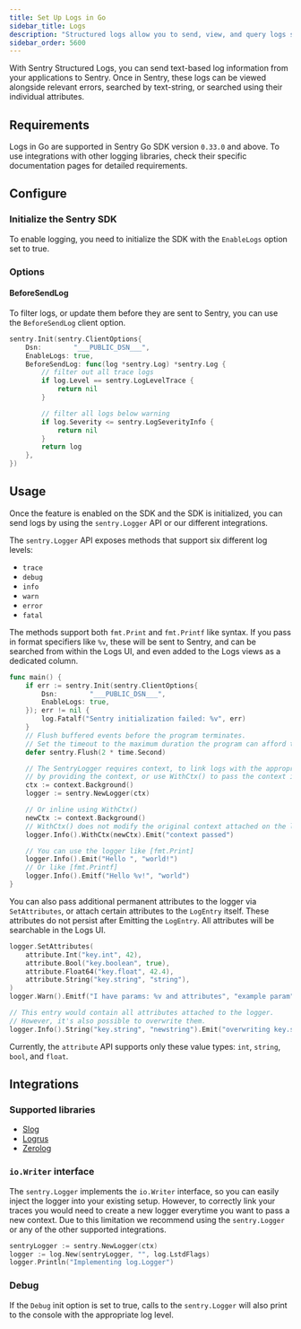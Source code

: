 ```yaml
---
title: Set Up Logs in Go
sidebar_title: Logs
description: "Structured logs allow you to send, view, and query logs sent from your applications within Sentry."
sidebar_order: 5600
---
```


<Include name="feature-stage-beta-logs.mdx" />

With Sentry Structured Logs, you can send text-based log information from your applications to Sentry. Once in Sentry, these logs can be viewed alongside relevant errors, searched by text-string, or searched using their individual attributes.

## Requirements

Logs in Go are supported in Sentry Go SDK version `0.33.0` and above. To use integrations with other logging libraries, check their specific documentation pages for detailed requirements.

## Configure

### Initialize the Sentry SDK

To enable logging, you need to initialize the SDK with the `EnableLogs` option set to true.

<PlatformContent includePath="getting-started-include-logs-config" />

### Options

#### BeforeSendLog

To filter logs, or update them before they are sent to Sentry, you can use the `BeforeSendLog` client option.

```go
sentry.Init(sentry.ClientOptions{
    Dsn:        "___PUBLIC_DSN___",
    EnableLogs: true,
    BeforeSendLog: func(log *sentry.Log) *sentry.Log {
        // filter out all trace logs
        if log.Level == sentry.LogLevelTrace {
            return nil
        }

        // filter all logs below warning
        if log.Severity <= sentry.LogSeverityInfo {
            return nil
        }
        return log
    },
})
```

## Usage

Once the feature is enabled on the SDK and the SDK is initialized, you can send logs by using the `sentry.Logger` API or our different integrations.

The `sentry.Logger` API exposes methods that support six different log levels:
- `trace`
- `debug`
- `info`
- `warn`
- `error`
- `fatal`

The methods support both `fmt.Print` and `fmt.Printf` like syntax. If you pass in format specifiers like `%v`, these will be
sent to Sentry, and can be searched from within the Logs UI, and even added to the Logs views as a dedicated column.

```go
func main() {
	if err := sentry.Init(sentry.ClientOptions{
		Dsn:        "___PUBLIC_DSN___",
		EnableLogs: true,
	}); err != nil {
		log.Fatalf("Sentry initialization failed: %v", err)
	}
	// Flush buffered events before the program terminates.
	// Set the timeout to the maximum duration the program can afford to wait.
	defer sentry.Flush(2 * time.Second)

    // The SentryLogger requires context, to link logs with the appropriate traces. You can either create a new logger
	// by providing the context, or use WithCtx() to pass the context inline.
	ctx := context.Background()
	logger := sentry.NewLogger(ctx)

	// Or inline using WithCtx()
    newCtx := context.Background()
    // WithCtx() does not modify the original context attached on the logger.
	logger.Info().WithCtx(newCtx).Emit("context passed")

	// You can use the logger like [fmt.Print]
	logger.Info().Emit("Hello ", "world!")
	// Or like [fmt.Printf]
	logger.Info().Emitf("Hello %v!", "world")
}
```

You can also pass additional permanent attributes to the logger via `SetAttributes`, or attach certain attributes to the `LogEntry` itself.
These attributes do not persist after Emitting the `LogEntry`. All attributes will be searchable in the Logs UI.

```go
logger.SetAttributes(
    attribute.Int("key.int", 42),
    attribute.Bool("key.boolean", true),
    attribute.Float64("key.float", 42.4),
    attribute.String("key.string", "string"),
)
logger.Warn().Emitf("I have params: %v and attributes", "example param")

// This entry would contain all attributes attached to the logger.
// However, it's also possible to overwrite them.
logger.Info().String("key.string", "newstring").Emit("overwriting key.string")
```

Currently, the `attribute` API supports only these value types: `int`, `string`, `bool`, and `float`.

## Integrations

### Supported libraries
- [Slog](/platforms/go/guides/slog)
- [Logrus](/platforms/go/guides/logrus)
- [Zerolog](/platforms/go/guides/zerolog)

### `io.Writer` interface

The `sentry.Logger` implements the `io.Writer` interface, so you can easily inject the logger into your existing setup. However, to correctly
link your traces you would need to create a new logger everytime you want to pass a new context. Due to this limitation we recommend using the
`sentry.Logger` or any of the other supported integrations.

```go
sentryLogger := sentry.NewLogger(ctx)
logger := log.New(sentryLogger, "", log.LstdFlags)
logger.Println("Implementing log.Logger")
```

### Debug

If the `Debug` init option is set to true, calls to the `sentry.Logger` will also print to the console with the appropriate log level.

<Include name="logs/go-ctx-usage-alert.mdx"/>
